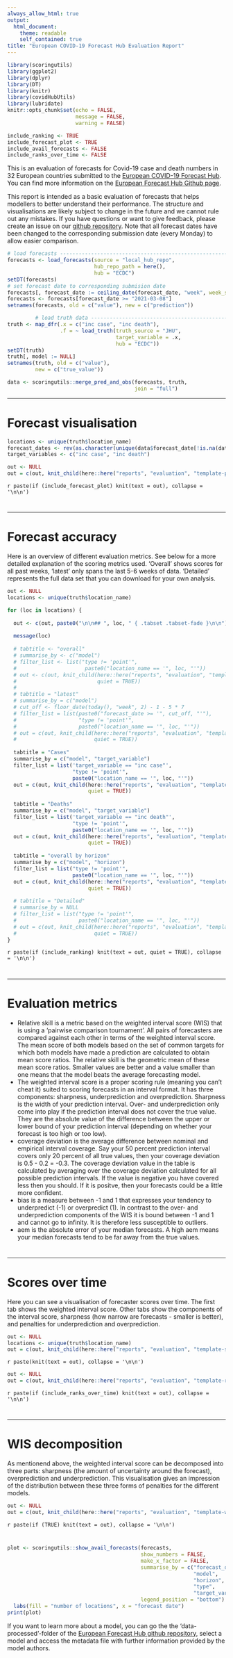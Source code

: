 ```yaml
---
always_allow_html: true
output:
  html_document:
    theme: readable
    self_contained: true
title: "European COVID-19 Forecast Hub Evaluation Report"
---
```


```r
library(scoringutils)
library(ggplot2)
library(dplyr)
library(DT)
library(knitr)
library(covidHubUtils)
library(lubridate)
knitr::opts_chunk$set(echo = FALSE, 
                      message = FALSE, 
                      warning = FALSE)

include_ranking <- TRUE
include_forecast_plot <- TRUE
include_avail_forecasts <- FALSE
include_ranks_over_time <- FALSE

```



This is an evaluation of forecasts for Covid-19 case and death numbers in 32 European countries submitted to the [European COVID-19 Forecast Hub](https://covid19forecasthub.eu/). You can find more information on the [European Forecast Hub Github page](https://github.com/epiforecasts/covid19-forecast-hub-europe). 

This report is intended as a basic evaluation of forecasts that helps modellers to better understand their performance. The structure and visualisations are likely subject to change in the future and we cannot rule out any mistakes. If you have questions or want to give feedback, please create an issue on our 
[github repository](https://github.com/epiforecasts/covid19-forecast-hub-europe). Note that all forecast dates have been changed to the corresponding submission date (every Monday) to allow easier comparison. 

```r
# load forecasts ---------------------------------------------------------------
forecasts <- load_forecasts(source = "local_hub_repo",
                            hub_repo_path = here(),
                            hub = "ECDC")
setDT(forecasts)
# set forecast date to corresponding submision date
forecasts[, forecast_date := ceiling_date(forecast_date, "week", week_start = 2) - 1]
forecasts <- forecasts[forecast_date >= "2021-03-08"]
setnames(forecasts, old = c("value"), new = c("prediction"))

         # load truth data --------------------------------------------------------------
truth <- map_dfr(.x = c("inc case", "inc death"),
                 .f = ~ load_truth(truth_source = "JHU",
                                   target_variable = .x,
                                   hub = "ECDC")) 
setDT(truth)
truth[, model := NULL]
setnames(truth, old = c("value"), 
         new = c("true_value"))

data <- scoringutils::merge_pred_and_obs(forecasts, truth, 
                                         join = "full")

```

---

# Forecast visualisation {.tabset .tabset-fade}

```r

locations <- unique(truth$location_name)
forecast_dates <- rev(as.character(unique(data$forecast_date[!is.na(data$forecast_date)])))
target_variables <- c("inc case", "inc death")

out <- NULL
out = c(out, knit_child(here::here("reports", "evaluation", "template-plot-forecasts.Rmd")))
```

`r paste(if (include_forecast_plot) knit(text = out), collapse = '\n\n')`

# {.unlisted .unnumbered}

---

# Forecast accuracy {.tabset .tabset-fade .tabset-dropdown}

Here is an overview of different evaluation metrics. See below for a more detailed explanation of the scoring metrics used. 'Overall' shows scores for all past weeks, 'latest' only spans the last 5-6 weeks of data. 'Detailed' represents the full data set that you can download for your own analysis. 

```r
out <- NULL
locations <- unique(truth$location_name)

for (loc in locations) {
  
  out <- c(out, paste0("\n\n## ", loc, " { .tabset .tabset-fade }\n\n"))
  
  message(loc)
  
  # tabtitle <- "overall"
  # summarise_by <- c("model")
  # filter_list <- list("type != 'point'", 
  #                      paste0("location_name == '", loc, "'"))
  # out <- c(out, knit_child(here::here("reports", "evaluation", "template-ranking-table.Rmd"),
  #                          quiet = TRUE))
  # 
  # tabtitle = "latest"
  # summarise_by = c("model")
  # cut_off <- floor_date(today(), "week", 2) - 1 - 5 * 7
  # filter_list = list(paste0("forecast_date >= '", cut_off, "'"), 
  #                    "type != 'point'", 
  #                    paste0("location_name == '", loc, "'"))
  # out = c(out, knit_child(here::here("reports", "evaluation", "template-ranking-table.Rmd"),
  #                         quiet = TRUE))
  
  tabtitle = "Cases"
  summarise_by = c("model", "target_variable")
  filter_list = list('target_variable == "inc case"', 
                     "type != 'point'", 
                     paste0("location_name == '", loc, "'"))
  out = c(out, knit_child(here::here("reports", "evaluation", "template-ranking-table.Rmd"),
                          quiet = TRUE))
  
  tabtitle = "Deaths"
  summarise_by = c("model", "target_variable")
  filter_list = list('target_variable == "inc death"', 
                     "type != 'point'", 
                     paste0("location_name == '", loc, "'"))
  out = c(out, knit_child(here::here("reports", "evaluation", "template-ranking-table.Rmd"),
                          quiet = TRUE))
  
  tabtitle = "overall by horizon"
  summarise_by = c("model", "horizon")
  filter_list = list("type != 'point'", 
                     paste0("location_name == '", loc, "'"))
  out = c(out, knit_child(here::here("reports", "evaluation", "template-ranking-table.Rmd"),
                          quiet = TRUE))
  
  # tabtitle = "Detailed"
  # summarise_by = NULL
  # filter_list = list("type != 'point'", 
  #                    paste0("location_name == '", loc, "'"))
  # out = c(out, knit_child(here::here("reports", "evaluation", "template-ranking-table.Rmd"),
  #                         quiet = TRUE))
}

```

`r paste(if (include_ranking) knit(text = out, quiet = TRUE), collapse = '\n\n')`

# {.unlisted .unnumbered}



--- 

# Evaluation metrics

 - Relative skill is a metric based on the weighted interval score (WIS) that is using a 'pairwise comparison tournament'. All pairs of forecasters are compared against each other in terms of the weighted interval score. The mean score of both models based on the set of common targets for which both models have made a prediction are calculated to obtain mean score ratios. The relative skill is the geometric mean of these mean score ratios. Smaller values are better and a value smaller than one means that the model beats the average forecasting model. 
 - The weighted interval score is a proper scoring rule (meaning you can't cheat it) suited to scoring forecasts in an interval format. It has three components: sharpness, underprediction and overprediction. Sharpness is the width of your prediction interval. Over- and underprediction only come into play if the prediction interval does not cover the true value. They are the absolute value of the difference between the upper or lower bound of your prediction interval (depending on whether your forecast is too high or too low). 
 - coverage deviation is the average difference between nominal and empirical interval coverage. Say your 50 percent prediction interval covers only 20 percent of all true values, then your coverage deviation is 0.5 - 0.2 = -0.3. The coverage deviation value in the table is calculated by averaging over the coverage deviation calculated for all possible prediction intervals. If the value is negative you have covered less then you should. If it is positve, then your forecasts could be a little more confident. 
 - bias is a measure between -1 and 1 that expresses your tendency to underpredict (-1) or overpredict (1). In contrast to the over- and underprediction components of the WIS it is bound between -1 and 1 and cannot go to infinity. It is therefore less susceptible to outliers. 
 - aem is the absolute error of your median forecasts. A high aem means your median forecasts tend to be far away from the true values. 

# {.unlisted .unnumbered}



---

# Scores over time {.tabset .tabset-fade .tabset-dropdown}

Here you can see a visualisation of forecaster scores over time. The first tab shows the weighted interval score. Other tabs show the components of the interval score, sharpness (how narrow are forecasts - smaller is better), and penalties for underprediction and overprediction. 

```r
out <- NULL
locations <- unique(truth$location_name)
out = c(out, knit_child(here::here("reports", "evaluation", "template-scores-and-truth-time.Rmd")))
```

`r paste(knit(text = out), collapse = '\n\n')`

<!-- # {.unlisted .unnumbered} -->

<!--  -->

<!-- --- -->

<!-- # Ranks over time {.tabset .tabset-fade .tabset-dropdown} -->

<!-- This table shows you the model rank among all forecasting models, or alternatively a standardised rank. The standardised rank is computed as (100 - the forecast model percentile rank) among all models for a given target and forecast date. What happens is basically this: Every model gets assigned a rank (1 is the best and the worst equals the number of available forecasts for that date). This rank is then transformed to a scale from 1 to 100 such that 100 is best and 0 is worst. Ranks are determined based on the weighted interval scores. -->

```r
out <- NULL
out = c(out, knit_child(here::here("reports", "evaluation", "template-ranking-over-time.Rmd")))
```

`r paste(if (include_ranks_over_time) knit(text = out), collapse = '\n\n')`

# {.unlisted .unnumbered}



---

# WIS decomposition {.tabset .tabset-fade .tabset-dropdown}

As mentionend above, the weighted interval score can be decomposed into three parts: sharpness (the amount of uncertainty around the forecast), overprediction and underprediction. This visualisation gives an impression of the distribution between these three forms of penalties for the different models.

```r
out <- NULL
out = c(out, knit_child(here::here("reports", "evaluation", "template-wis-components.Rmd")))
``` 

`r paste(if (TRUE) knit(text = out), collapse = '\n\n')`

# {.unlisted .unnumbered}

<!--  -->

<!-- --- -->

<!-- # Models and available forecasts -->

<!-- The following graphic gives an overview of the models analysed and the number of forecasts they contributed.  -->

```r
plot <- scoringutils::show_avail_forecasts(forecasts,
                                           show_numbers = FALSE,
                                           make_x_factor = FALSE,
                                           summarise_by = c("forecast_date", 
                                                            "model", 
                                                            "horizon", 
                                                            "type",
                                                            "target_variable"),
                                           legend_position = "bottom") + 
  labs(fill = "number of locations", x = "forecast date")
print(plot)
```

If you want to learn more about a model, you can go the the 'data-processed'-folder of the [European Forecast Hub github repository](https://github.com/epiforecasts/covid19-forecast-hub-europe), select a model and access the metadata file with further information provided by the model authors. 

